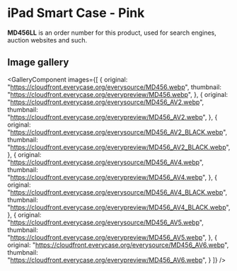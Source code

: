 
# iPad Smart Case - Pink

<Callout type='info' emoji='👉🏻'>**MD456LL** is an order number for this product, used for search engines, auction websites and such.</Callout>

## Image gallery

<GalleryComponent
    images={[
      {
        original: "https://cloudfront.everycase.org/everysource/MD456.webp",
        thumbnail: "https://cloudfront.everycase.org/everypreview/MD456.webp",
      },
      {
        original: "https://cloudfront.everycase.org/everysource/MD456_AV2.webp",
        thumbnail: "https://cloudfront.everycase.org/everypreview/MD456_AV2.webp",
      },
      {
        original: "https://cloudfront.everycase.org/everysource/MD456_AV2_BLACK.webp",
        thumbnail: "https://cloudfront.everycase.org/everypreview/MD456_AV2_BLACK.webp",
      },
      {
        original: "https://cloudfront.everycase.org/everysource/MD456_AV4.webp",
        thumbnail: "https://cloudfront.everycase.org/everypreview/MD456_AV4.webp",
      },
      {
        original: "https://cloudfront.everycase.org/everysource/MD456_AV4_BLACK.webp",
        thumbnail: "https://cloudfront.everycase.org/everypreview/MD456_AV4_BLACK.webp",
      },
      {
        original: "https://cloudfront.everycase.org/everysource/MD456_AV5.webp",
        thumbnail: "https://cloudfront.everycase.org/everypreview/MD456_AV5.webp",
      },
      {
        original: "https://cloudfront.everycase.org/everysource/MD456_AV6.webp",
        thumbnail: "https://cloudfront.everycase.org/everypreview/MD456_AV6.webp",
      }
    ]}
  />

